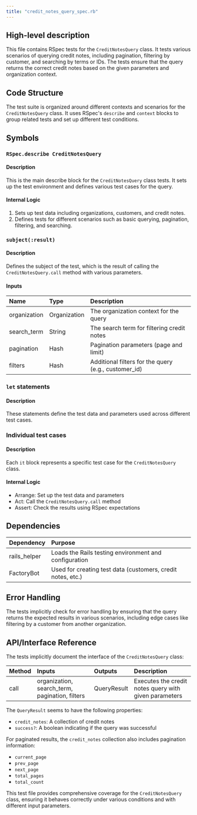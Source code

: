 ```yaml
---
title: "credit_notes_query_spec.rb"
---
```


## High-level description
This file contains RSpec tests for the `CreditNotesQuery` class. It tests various scenarios of querying credit notes, including pagination, filtering by customer, and searching by terms or IDs. The tests ensure that the query returns the correct credit notes based on the given parameters and organization context.

## Code Structure
The test suite is organized around different contexts and scenarios for the `CreditNotesQuery` class. It uses RSpec's `describe` and `context` blocks to group related tests and set up different test conditions.

## Symbols

### `RSpec.describe CreditNotesQuery`
#### Description
This is the main describe block for the `CreditNotesQuery` class tests. It sets up the test environment and defines various test cases for the query.

#### Internal Logic
1. Sets up test data including organizations, customers, and credit notes.
2. Defines tests for different scenarios such as basic querying, pagination, filtering, and searching.

### `subject(:result)`
#### Description
Defines the subject of the test, which is the result of calling the `CreditNotesQuery.call` method with various parameters.

#### Inputs
| Name | Type | Description |
|:-----|:-----|:------------|
| organization | Organization | The organization context for the query |
| search_term | String | The search term for filtering credit notes |
| pagination | Hash | Pagination parameters (page and limit) |
| filters | Hash | Additional filters for the query (e.g., customer_id) |

### `let` statements
#### Description
These statements define the test data and parameters used across different test cases.

### Individual test cases
#### Description
Each `it` block represents a specific test case for the `CreditNotesQuery` class.

#### Internal Logic
- Arrange: Set up the test data and parameters
- Act: Call the `CreditNotesQuery.call` method
- Assert: Check the results using RSpec expectations

## Dependencies
| Dependency | Purpose |
|:-----------|:--------|
| rails_helper | Loads the Rails testing environment and configuration |
| FactoryBot | Used for creating test data (customers, credit notes, etc.) |

## Error Handling
The tests implicitly check for error handling by ensuring that the query returns the expected results in various scenarios, including edge cases like filtering by a customer from another organization.

## API/Interface Reference
The tests implicitly document the interface of the `CreditNotesQuery` class:

| Method | Inputs | Outputs | Description |
|:-------|:-------|:--------|:------------|
| call | organization, search_term, pagination, filters | QueryResult | Executes the credit notes query with given parameters |

The `QueryResult` seems to have the following properties:
- `credit_notes`: A collection of credit notes
- `success?`: A boolean indicating if the query was successful

For paginated results, the `credit_notes` collection also includes pagination information:
- `current_page`
- `prev_page`
- `next_page`
- `total_pages`
- `total_count`

This test file provides comprehensive coverage for the `CreditNotesQuery` class, ensuring it behaves correctly under various conditions and with different input parameters.